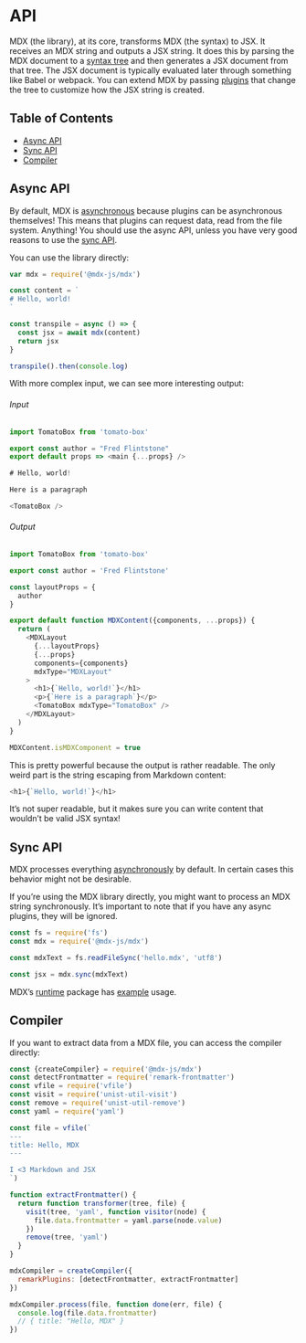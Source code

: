 # API

MDX (the library), at its core, transforms MDX (the syntax) to JSX.
It receives an MDX string and outputs a JSX string.
It does this by parsing the MDX document to a [syntax tree][ast] and then
generates a JSX document from that tree.
The JSX document is typically evaluated later through something like Babel or
webpack.
You can extend MDX by passing [plugins][] that change the tree to customize how
the JSX string is created.

## Table of Contents

- [Async API](#async-api)
- [Sync API](#sync-api)
- [Compiler](#compiler)

## Async API

By default, MDX is [asynchronous][async] because plugins can be asynchronous
themselves!
This means that plugins can request data, read from the file system.
Anything!
You should use the async API, unless you have very good reasons to use the
[sync API][sync].

You can use the library directly:

```js
var mdx = require('@mdx-js/mdx')

const content = `
# Hello, world!
`

const transpile = async () => {
  const jsx = await mdx(content)
  return jsx
}

transpile().then(console.log)
```

With more complex input, we can see more interesting output:

###### Input

```js
import TomatoBox from 'tomato-box'

export const author = "Fred Flintstone"
export default props => <main {...props} />

# Hello, world!

Here is a paragraph

<TomatoBox />
```

###### Output

```js
import TomatoBox from 'tomato-box'

export const author = 'Fred Flintstone'

const layoutProps = {
  author
}

export default function MDXContent({components, ...props}) {
  return (
    <MDXLayout
      {...layoutProps}
      {...props}
      components={components}
      mdxType="MDXLayout"
    >
      <h1>{`Hello, world!`}</h1>
      <p>{`Here is a paragraph`}</p>
      <TomatoBox mdxType="TomatoBox" />
    </MDXLayout>
  )
}

MDXContent.isMDXComponent = true
```

This is pretty powerful because the output is rather readable.
The only weird part is the string escaping from Markdown content:

```js
<h1>{`Hello, world!`}</h1>
```

It’s not super readable, but it makes sure you can write content that wouldn’t
be valid JSX syntax!

## Sync API

MDX processes everything [asynchronously][async] by default.
In certain cases this behavior might not be desirable.

If you’re using the MDX library directly, you might want to process an MDX
string synchronously.
It’s important to note that if you have any async plugins, they will be ignored.

```js
const fs = require('fs')
const mdx = require('@mdx-js/mdx')

const mdxText = fs.readFileSync('hello.mdx', 'utf8')

const jsx = mdx.sync(mdxText)
```

<!-- TODO: links should be updated. Can we also inline this example? -->

MDX’s [runtime][] package has [example][] usage.

## Compiler

If you want to extract data from a MDX file, you can access the
compiler directly:

```js
const {createCompiler} = require('@mdx-js/mdx')
const detectFrontmatter = require('remark-frontmatter')
const vfile = require('vfile')
const visit = require('unist-util-visit')
const remove = require('unist-util-remove')
const yaml = require('yaml')

const file = vfile(`
---
title: Hello, MDX
---

I <3 Markdown and JSX
`)

function extractFrontmatter() {
  return function transformer(tree, file) {
    visit(tree, 'yaml', function visitor(node) {
      file.data.frontmatter = yaml.parse(node.value)
    })
    remove(tree, 'yaml')
  }
}

mdxCompiler = createCompiler({
  remarkPlugins: [detectFrontmatter, extractFrontmatter]
})

mdxCompiler.process(file, function done(err, file) {
  console.log(file.data.frontmatter)
  // { title: "Hello, MDX" }
})
```

[ast]: /advanced/ast
[plugins]: /plugins
[async]: #async-api
[sync]: #sync-api
[runtime]: /advanced/runtime
[example]: https://github.com/mdx-js/mdx/blob/d5a5189e715dc28370de13f6cc0fd18a06f0f122/packages/runtime/src/index.js#L16-L18
